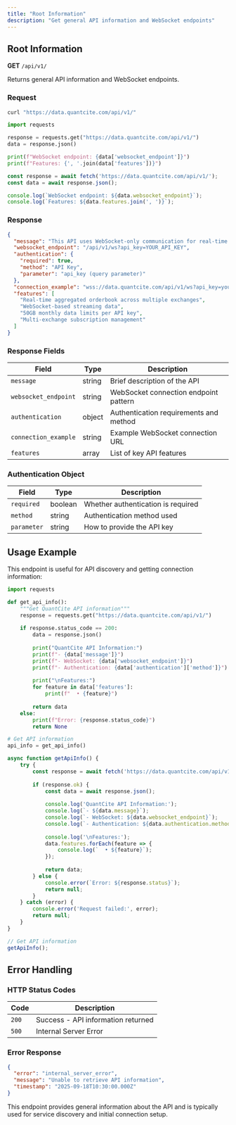 ```yaml
---
title: "Root Information"
description: "Get general API information and WebSocket endpoints"
---
```


## Root Information

**GET** `/api/v1/`

Returns general API information and WebSocket endpoints.

### Request

<CodeGroup>

```bash cURL
curl "https://data.quantcite.com/api/v1/"
```

```python Python
import requests

response = requests.get("https://data.quantcite.com/api/v1/")
data = response.json()

print(f"WebSocket endpoint: {data['websocket_endpoint']}")
print(f"Features: {', '.join(data['features'])}")
```

```javascript JavaScript
const response = await fetch('https://data.quantcite.com/api/v1/');
const data = await response.json();

console.log(`WebSocket endpoint: ${data.websocket_endpoint}`);
console.log(`Features: ${data.features.join(', ')}`);
```

</CodeGroup>

### Response

```json
{
  "message": "This API uses WebSocket-only communication for real-time data",
  "websocket_endpoint": "/api/v1/ws?api_key=YOUR_API_KEY",
  "authentication": {
    "required": true,
    "method": "API Key",
    "parameter": "api_key (query parameter)"
  },
  "connection_example": "wss://data.quantcite.com/api/v1/ws?api_key=your_api_key",
  "features": [
    "Real-time aggregated orderbook across multiple exchanges",
    "WebSocket-based streaming data",
    "50GB monthly data limits per API key",
    "Multi-exchange subscription management"
  ]
}
```

### Response Fields

| Field | Type | Description |
|-------|------|-------------|
| `message` | string | Brief description of the API |
| `websocket_endpoint` | string | WebSocket connection endpoint pattern |
| `authentication` | object | Authentication requirements and method |
| `connection_example` | string | Example WebSocket connection URL |
| `features` | array | List of key API features |

### Authentication Object

| Field | Type | Description |
|-------|------|-------------|
| `required` | boolean | Whether authentication is required |
| `method` | string | Authentication method used |
| `parameter` | string | How to provide the API key |

## Usage Example

This endpoint is useful for API discovery and getting connection information:

<CodeGroup>

```python Python
import requests

def get_api_info():
    """Get QuantCite API information"""
    response = requests.get("https://data.quantcite.com/api/v1/")
    
    if response.status_code == 200:
        data = response.json()
        
        print("QuantCite API Information:")
        print(f"- {data['message']}")
        print(f"- WebSocket: {data['websocket_endpoint']}")
        print(f"- Authentication: {data['authentication']['method']}")
        
        print("\nFeatures:")
        for feature in data['features']:
            print(f"  • {feature}")
            
        return data
    else:
        print(f"Error: {response.status_code}")
        return None

# Get API information
api_info = get_api_info()
```

```javascript JavaScript
async function getApiInfo() {
    try {
        const response = await fetch('https://data.quantcite.com/api/v1/');
        
        if (response.ok) {
            const data = await response.json();
            
            console.log('QuantCite API Information:');
            console.log(`- ${data.message}`);
            console.log(`- WebSocket: ${data.websocket_endpoint}`);
            console.log(`- Authentication: ${data.authentication.method}`);
            
            console.log('\nFeatures:');
            data.features.forEach(feature => {
                console.log(`  • ${feature}`);
            });
            
            return data;
        } else {
            console.error(`Error: ${response.status}`);
            return null;
        }
    } catch (error) {
        console.error('Request failed:', error);
        return null;
    }
}

// Get API information
getApiInfo();
```

</CodeGroup>

## Error Handling

### HTTP Status Codes

| Code | Description |
|------|-------------|
| `200` | Success - API information returned |
| `500` | Internal Server Error |

### Error Response

```json
{
  "error": "internal_server_error",
  "message": "Unable to retrieve API information",
  "timestamp": "2025-09-18T10:30:00.000Z"
}
```

<Note>
This endpoint provides general information about the API and is typically used for service discovery and initial connection setup.
</Note>
